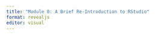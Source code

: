 ```yaml
---
title: "Module 0: A Brief Re-Introduction to RStudio"
format: revealjs
editor: visual
---
```


<!-- **Outline:** -->

<!-- -   Introduction to RStudio IDE -->
<!-- -   What is an RStudio Project? -->
<!-- -   What is the difference between using RStudio on Posit Cloud and locally installing RStudio? -->
